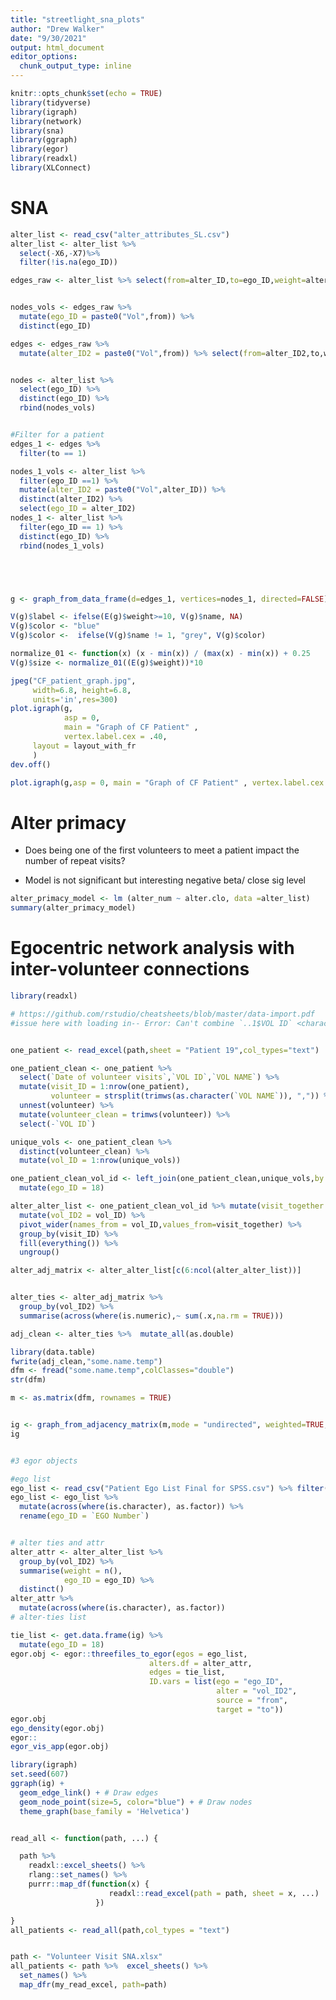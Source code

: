 ```yaml
---
title: "streetlight_sna_plots"
author: "Drew Walker"
date: "9/30/2021"
output: html_document
editor_options: 
  chunk_output_type: inline
---
```


```r
knitr::opts_chunk$set(echo = TRUE)
library(tidyverse)
library(igraph)
library(network)
library(sna)
library(ggraph)
library(egor)
library(readxl)
library(XLConnect)

```
# SNA 

```r
alter_list <- read_csv("alter_attributes_SL.csv")
alter_list <- alter_list %>% 
  select(-X6,-X7)%>% 
  filter(!is.na(ego_ID))

edges_raw <- alter_list %>% select(from=alter_ID,to=ego_ID,weight=alter.clo)


nodes_vols <- edges_raw %>% 
  mutate(ego_ID = paste0("Vol",from)) %>% 
  distinct(ego_ID)

edges <- edges_raw %>%
  mutate(alter_ID2 = paste0("Vol",from)) %>% select(from=alter_ID2,to,weight)


nodes <- alter_list %>% 
  select(ego_ID) %>% 
  distinct(ego_ID) %>% 
  rbind(nodes_vols)


#Filter for a patient
edges_1 <- edges %>% 
  filter(to == 1)

nodes_1_vols <- alter_list %>% 
  filter(ego_ID ==1) %>% 
  mutate(alter_ID2 = paste0("Vol",alter_ID)) %>% 
  distinct(alter_ID2) %>% 
  select(ego_ID = alter_ID2)
nodes_1 <- alter_list %>% 
  filter(ego_ID == 1) %>% 
  distinct(ego_ID) %>% 
  rbind(nodes_1_vols)





g <- graph_from_data_frame(d=edges_1, vertices=nodes_1, directed=FALSE)

V(g)$label <- ifelse(E(g)$weight>=10, V(g)$name, NA)
V(g)$color <- "blue"
V(g)$color <-  ifelse(V(g)$name != 1, "grey", V(g)$color)

normalize_01 <- function(x) (x - min(x)) / (max(x) - min(x)) + 0.25
V(g)$size <- normalize_01((E(g)$weight))*10

jpeg("CF_patient_graph.jpg", 
     width=6.8, height=6.8, 
     units='in',res=300)
plot.igraph(g, 
            asp = 0,
            main = "Graph of CF Patient" ,
            vertex.label.cex = .40,
     layout = layout_with_fr
     ) 
dev.off()

plot.igraph(g,asp = 0, main = "Graph of CF Patient" , vertex.label.cex = .40, layout = layout_with_fr) # change edge color to grey)

```

# Alter primacy

* Does being one of the first volunteers to meet a patient impact the number of repeat visits?

* Model is not significant but interesting negative beta/ close sig level

```r
alter_primacy_model <- lm (alter_num ~ alter.clo, data =alter_list)    #This model adds in the covariate effect of th
summary(alter_primacy_model)
```


# Egocentric network analysis with inter-volunteer connections

```r
library(readxl)

# https://github.com/rstudio/cheatsheets/blob/master/data-import.pdf
#issue here with loading in-- Error: Can't combine `..1$VOL ID` <character> and `..5$VOL ID` <double>.


one_patient <- read_excel(path,sheet = "Patient 19",col_types="text")

one_patient_clean <- one_patient %>% 
  select(`Date of volunteer visits`,`VOL ID`,`VOL NAME`) %>% 
  mutate(visit_ID = 1:nrow(one_patient),
         volunteer = strsplit(trimws(as.character(`VOL NAME`)), ",")) %>%
  unnest(volunteer) %>% 
  mutate(volunteer_clean = trimws(volunteer)) %>% 
  select(-`VOL ID`)

unique_vols <- one_patient_clean %>% 
  distinct(volunteer_clean) %>% 
  mutate(vol_ID = 1:nrow(unique_vols))

one_patient_clean_vol_id <- left_join(one_patient_clean,unique_vols,by = "volunteer_clean") %>% 
  mutate(ego_ID = 18) 

alter_alter_list <- one_patient_clean_vol_id %>% mutate(visit_together = 1) %>%
  mutate(vol_ID2 = vol_ID) %>% 
  pivot_wider(names_from = vol_ID,values_from=visit_together) %>% 
  group_by(visit_ID) %>% 
  fill(everything()) %>% 
  ungroup() 

alter_adj_matrix <- alter_alter_list[c(6:ncol(alter_alter_list))] 


alter_ties <- alter_adj_matrix %>% 
  group_by(vol_ID2) %>% 
  summarise(across(where(is.numeric),~ sum(.x,na.rm = TRUE)))

adj_clean <- alter_ties %>%  mutate_all(as.double) 

library(data.table)
fwrite(adj_clean,"some.name.temp")
dfm <- fread("some.name.temp",colClasses="double")
str(dfm)

m <- as.matrix(dfm, rownames = TRUE)


ig <- graph_from_adjacency_matrix(m,mode = "undirected", weighted=TRUE,diag=F)
ig


#3 egor objects

#ego list
ego_list <- read_csv("Patient Ego List Final for SPSS.csv") %>% filter(`EGO Number` == 18)
ego_list <- ego_list %>% 
  mutate(across(where(is.character), as.factor)) %>% 
  rename(ego_ID = `EGO Number`)


# alter ties and attr
alter_attr <- alter_alter_list %>% 
  group_by(vol_ID2) %>% 
  summarise(weight = n(),
            ego_ID = ego_ID) %>% 
  distinct()
alter_attr %>%  
  mutate(across(where(is.character), as.factor))
# alter-ties list

tie_list <- get.data.frame(ig) %>% 
  mutate(ego_ID = 18)
egor.obj <- egor::threefiles_to_egor(egos = ego_list, 
                               alters.df = alter_attr, 
                               edges = tie_list, 
                               ID.vars = list(ego = "ego_ID", 
                                              alter = "vol_ID2", 
                                              source = "from", 
                                              target = "to"))
egor.obj
ego_density(egor.obj)
egor::
egor_vis_app(egor.obj)

library(igraph)
set.seed(607)
ggraph(ig) + 
  geom_edge_link() + # Draw edges
  geom_node_point(size=5, color="blue") + # Draw nodes
  theme_graph(base_family = 'Helvetica')


read_all <- function(path, ...) {

  path %>%
    readxl::excel_sheets() %>%
    rlang::set_names() %>%
    purrr::map_df(function(x) {
                      readxl::read_excel(path = path, sheet = x, ...)
                   })

}
all_patients <- read_all(path,col_types = "text")


path <- "Volunteer Visit SNA.xlsx"
all_patients <- path %>%  excel_sheets() %>% 
  set_names() %>% 
  map_dfr(my_read_excel, path=path)
```


